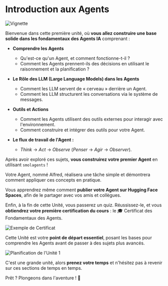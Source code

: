 # Introduction aux Agents

<img src="https://huggingface.co/datasets/agents-course/course-images/resolve/main/en/unit1/thumbnail.jpg" alt="Vignette"/>

Bienvenue dans cette première unité, où **vous allez construire une base solide dans les fondamentaux des Agents IA** comprenant :

- **Comprendre les Agents**  
  - Qu'est-ce qu'un Agent, et comment fonctionne-t-il ?  
  - Comment les Agents prennent-ils des décisions en utilisant le raisonnement et la planification ?

- **Le Rôle des LLM (Large Language Models) dans les Agents**  
  - Comment les LLM servent de « cerveau » derrière un Agent.  
  - Comment les LLM structurent les conversations via le système de messages.

- **Outils et Actions**  
  - Comment les Agents utilisent des outils externes pour interagir avec l'environnement.  
  - Comment construire et intégrer des outils pour votre Agent.

- **Le flux de travail de l'Agent :**  
  - *Think* → *Act* → *Observe* (*Penser* → *Agir* → *Observer*).

Après avoir exploré ces sujets, **vous construirez votre premier Agent** en utilisant `smolagents` !

Votre Agent, nommé Alfred, réalisera une tâche simple et démontrera comment appliquer ces concepts en pratique.

Vous apprendrez même comment **publier votre Agent sur Hugging Face Spaces**, afin de le partager avec vos amis et collègues.

Enfin, à la fin de cette Unité, vous passerez un quiz. Réussissez-le, et vous **obtiendrez votre première certification du cours** : le 🎓 Certificat des Fondamentaux des Agents.

<img src="https://huggingface.co/datasets/agents-course/course-images/resolve/main/en/unit1/certificate-example.jpg" alt="Exemple de Certificat"/>

Cette Unité est votre **point de départ essentiel**, posant les bases pour comprendre les Agents avant de passer à des sujets plus avancés.

<img src="https://huggingface.co/datasets/agents-course/course-images/resolve/main/en/unit1/whiteboard-no-check.jpg" alt="Planification de l'Unité 1"/>

C'est une grande unité, alors **prenez votre temps** et n'hésitez pas à revenir sur ces sections de temps en temps.

Prêt ? Plongeons dans l'aventure ! 🚀
